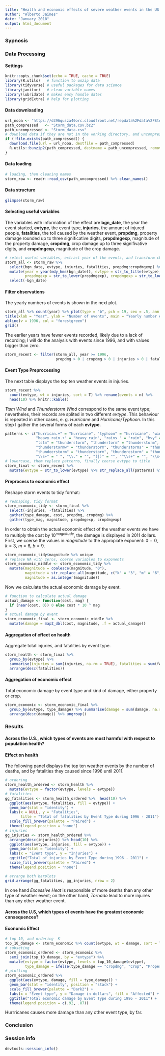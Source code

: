 ```yaml
---
title: "Health and economic effects of severe weather events in the US from 1996 to 2011"
author: "Alberto Jaimes"
date: "January 2018"
output: html_document
---
```


### Sypnosis  


### Data Processing  


#### Settings  

```r
knitr::opts_chunk$set(echo = TRUE, cache = TRUE) 
library(R.utils)   # function to unzip data
library(tidyverse) # useful packages for data science     
library(janitor)   # clean variable names
library(lubridate) # makes easy handle dates
library(gridExtra) # help for plotting
```


#### Data downloading  

```r
url_nooa <- "https://d396qusza40orc.cloudfront.net/repdata%2Fdata%2FStormData.csv.bz2"
path_compressed   <- "Storm_data.csv.bz2"
path_uncompressed <- "Storm_data.csv"
# download data if they are not in the working directory, and uncompress them
if (!file.exists(path_compressed)) {
  download.file(url = url_nooa, destfile = path_compressed)
  R.utils::bunzip2(path_compressed, destname = path_uncompressed, remove = FALSE)
}
```


#### Data loading  

```r
# loading, then cleaning names
storm_raw <- readr::read_csv(path_uncompressed) %>% clean_names()
```


#### Data structure  

```r
glimpse(storm_raw)
```


#### Selecting useful variables  

The variables with information of the effect are **bgn_date**, the year the event started, **evtype**, the event type, **injuries**, the amount of injured people, **fatalities**, the toll caused by the weather event, **propdmg**, property damage rounded up to three significative digits, **propdmgexp**, magnitude of the property damage, **cropdmg**, crop damage up to three signifivative digits, and **cropdmgexp**, magnitude of the crop damage.

```r
# select useful variables, extract year of the events, and transform character variables
storm_all <- storm_raw %>% 
  select(bgn_date, evtype, injuries, fatalities, propdmg:cropdmgexp) %>% 
  mutate(year = year(mdy_hms(bgn_date)), evtype = str_to_title(evtype), 
         propdmgexp = str_to_lower(propdmgexp), cropdmgexp = str_to_lower(cropdmgexp)) %>%
  select(-bgn_date) 
```  


#### Filter observations  

The yearly numbers of events is shown in the next plot.

```r
storm_all %>% count(year) %>% plot(type = "b", pch = 19, cex = .5, ann = FALSE)
title(xlab = "Year", ylab = "Number of events", main = "Yearly number of events")
abline(v = 1996, col = "forestgreen")
grid()
```

The earlier years have fewer events recorded, likely due to a lack of recording; I will do the analysis with events since 1996, and with values bigger than zero.

```r
storm_recent <- filter(storm_all, year >= 1996, 
                       propdmg > 0 | cropdmg > 0 | injuries > 0 | fatalities > 0)
```

#### Event Type Preprocessing   

The next table displays the top ten weather events in injuries.

```r
storm_recent %>%
  count(evtype, wt = injuries, sort = T) %>% rename(events = n) %>% 
  head(10) %>% knitr::kable()
```

*Ttsm Wind* and *Thunderstorm Wind* correspond to the same event type; nevertheles, their records are splited in two different *evtype*. This behaviour is repeated in other cases, e. g. *Hurricane* and *Hurricane/Typhoon*. In this step I gather the several forms of each **evtype**.  

```r
patterns <- c("hurrican.+" = "hurricane", "typhoon" = "hurricane", "wind " = "winds ",
              "heavy rain.+" = "heavy rain", "rains " = "rain", "hvy" = "heavy",
              "tstm" = "thunderstorm", "thundertorm" = "thunderstorm", 
              "thunderstormw" = "thunderstorm", "thunderstorms" = "thunderstorm",
              "thundeerstorm" = "thunderstorm", "thunderestorm" = "thunderstorm",
              "\\s+" = " ", "\\." = "", "(|)" = "", "^\\s+" = "", "\\s+$" = "")
# lowercase, them replace patterns, finally coerse evtype to title
storm_final <- storm_recent %>%
  mutate(evtype = str_to_lower(evtype) %>% str_replace_all(patterns) %>% str_to_title())
```


#### Preprocess to economic effect  

Reshape storm events to tidy format:
```r
# reshaping, tidy format
storm_economic_tidy <- storm_final %>% 
  select(-injuries, -fatalities) %>% 
  gather(type_damage, cost, propdmg, cropdmg) %>% 
  gather(type_mag, magnitude, propdmgexp, cropdmgexp)
```  

In order to obtain the actual economic effect of the weather events we have to multiply the cost by  $10 ^ {magnitude}$, the damage is displayed in 2011 dollars. First, we coerse the values in *magnitude* to the appropiate exponent: $0 = 0$, $k = 3$, $m = 6$, $b = 9$.

```r
storm_economic_tidy$magnitude %>% unique
# replace NA with zeros, coerse variables to exponents
storm_economic_middle <- storm_economic_tidy %>% 
  mutate(magnitude = coalesce(magnitude, "0"),
         magnitude = str_replace_all(magnitude, c("k" = "3", "m" = "6", b = "9")),
         magnitude = as.integer(magnitude))
``` 
Now we calculate the actual economic damage by event.
```r
# function to calculate actual damage
actual_damage <- function(cost, mag) {
  if (near(cost, 0)) 0 else cost * 10 ^ mag
}
# actual damage by event
storm_economic_final <- storm_economic_middle %>% 
  mutate(damage = map2_dbl(cost, magnitude, .f = actual_damage))
```  


#### Aggregation of effect on health  

Aggregate total injuries, and fatalities by event type.

```r
storm_health <- storm_final %>% 
  group_by(evtype) %>% 
  summarise(injuries = sum(injuries, na.rm = TRUE), fatalities = sum(fatalities, na.rm = TRUE)) %>% 
  arrange(desc(fatalities))
```


#### Aggregation of economic effect  

Total economic damage by event type and kind of damage, either property or crop.

```r
storm_economic <- storm_economic_final %>% 
  group_by(evtype, type_damage) %>% summarise(damage = sum(damage, na.rm = TRUE)) %>% 
  arrange(desc(damage)) %>% ungroup()
```


### Results  


#### Across the U.S., which types of events are most harmful with respect to population health?  

#### Effect on health  

The following panel displays the top ten weather events by the number of deaths, and by fatalities they caused since 1996 until 2011.  

```r
# ordering
storm_health_ordered <- storm_health %>%
  mutate(evtype = factor(evtype, levels = evtype))
# fatalities
gg_fatalities <- storm_health_ordered %>%  head(10) %>% 
  ggplot(aes(evtype, fatalities, fill = evtype)) +
  geom_bar(stat = "identity") +
  labs(x = NULL, y = "Fatalities",
       title = "Total of fatalities by Event Type during 1996 - 2011") + 
  scale_fill_brewer(palette = "Paired") +
  theme(legend.position = "none")
# injuries
gg_injuries <- storm_health_ordered %>%
  arrange(desc(injuries)) %>% head(10) %>% 
  ggplot(aes(evtype, injuries, fill = evtype)) +
  geom_bar(stat = "identity") +
  labs(x = "Event type", y = "Injuries") +
  ggtitle("Total of injuries by Event Type during 1996 - 2011") + 
  scale_fill_brewer(palette = "Paired") +
  theme(legend.position = "none")
```
```r
# arrange both barplots  
grid.arrange(gg_fatalities, gg_injuries, nrow = 2)     
```

In one hand *Excessive Heat* is responsible of more deaths than any other type of weather event; on the other hand, *Tornado* lead to more injuires than any other weather event.  


#### Across the U.S,  which types of events have the greatest economic consequences?  


#### Economic Effect  

```r
# top 10, and ordering  K
top_10_damage <- storm_economic %>% count(evtype, wt = damage, sort = T) %>% head(10)
# subseting  
storm_economic_ordered <- storm_economic %>%    
  semi_join(top_10_damage, by = "evtype") %>% 
  mutate(evtype = factor(evtype, levels = top_10_damage$evtype),
         type_damage = ifelse(type_damage == "cropdmg", "Crop", "Property"))
# plotting
storm_economic_ordered %>%
  ggplot(aes(evtype, damage, fill = type_damage)) +
  geom_bar(stat = "identity", position = "stack") +
  scale_fill_brewer(palette = "Dark2") +
  labs(x = "Event type", y = "Damage in dollars", fill = "Affected") +
  ggtitle("Total economic damage by Event Type during 1996 - 2011") +
  theme(legend.position = c(.92, .87))
```

Hurrricanes causes more damage than any other event type, by far.  

### Conclusion  


### Session info  

```r
devtools::session_info()
```  


[documentation]: https://d396qusza40orc.cloudfront.net/repdata%2Fpeer2_doc%2Fpd01016005curr.pdf
